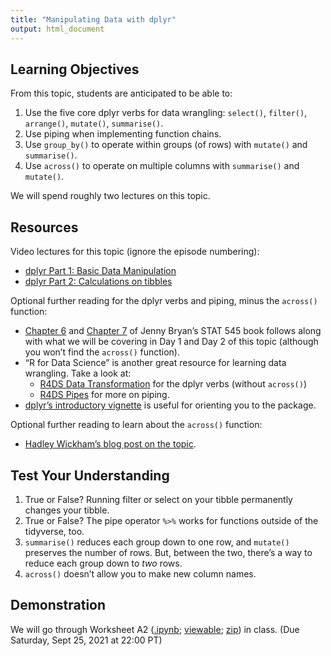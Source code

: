 ```yaml
---
title: "Manipulating Data with dplyr"
output: html_document
---
```


## Learning Objectives

From this topic, students are anticipated to be able to:

1. Use the five core dplyr verbs for data wrangling: `select()`, `filter()`, `arrange()`, `mutate()`, `summarise()`.
2. Use piping when implementing function chains.
3. Use `group_by()` to operate within groups (of rows) with `mutate()` and `summarise()`. 
4. Use `across()` to operate on multiple columns with `summarise()` and `mutate()`.

We will spend roughly two lectures on this topic.

## Resources

Video lectures for this topic (ignore the episode numbering):

- [dplyr Part 1: Basic Data Manipulation](https://youtu.be/Gms3zSPqCk8)
- [dplyr Part 2: Calculations on tibbles](https://youtu.be/38BA_v7BwKk)

Optional further reading for the dplyr verbs and piping, minus the `across()` function:

- [Chapter 6](https://stat545.com/dplyr-intro.html) and [Chapter 7](https://stat545.com/dplyr-single.html) of Jenny Bryan's STAT 545 book follows along with what we will be covering in Day 1 and Day 2 of this topic (although you won't find the `across()` function).
- "R for Data Science" is another great resource for learning data wrangling. Take a look at:
    - [R4DS Data Transformation](https://r4ds.had.co.nz/transform.html) for the dplyr verbs (without `across()`)
    - [R4DS Pipes](https://r4ds.had.co.nz/pipes.html) for more on piping.
- [dplyr's introductory vignette](https://cran.r-project.org/web/packages/dplyr/vignettes/dplyr.html) is useful for orienting you to the package. 

Optional further reading to learn about the `across()` function:

- [Hadley Wickham's blog post on the topic](https://www.tidyverse.org/blog/2020/04/dplyr-1-0-0-colwise/).

## Test Your Understanding

1. True or False? Running filter or select on your tibble permanently changes your tibble. 
2. True or False? The pipe operator `%>%` works for functions outside of the tidyverse, too.
3. `summarise()` reduces each group down to one row, and `mutate()` preserves the number of rows. But, between the two, there's a way to reduce each group down to _two_ rows.
4. `across()` doesn't allow you to make new column names. 

## Demonstration

We will go through Worksheet A2 ([.ipynb](https://raw.githubusercontent.com/UBC-STAT/stat545.stat.ubc.ca/master/content/worksheets/worksheet_a02.ipynb); [viewable](https://github.com/UBC-STAT/stat545.stat.ubc.ca/blob/master/content/worksheets/worksheet_a02.ipynb); [zip](https://github.com/UBC-STAT/stat545.stat.ubc.ca/raw/master/content/worksheets/worksheet_a02.ipynb.zip)) in class. (Due Saturday, Sept 25, 2021 at 22:00 PT)
